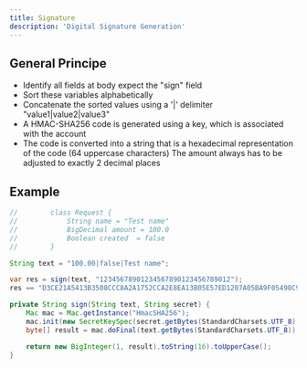 ```yaml
---
title: Signature
description: 'Digital Signature Generation'
---
```


## General Principe

- Identify all fields at body expect the "sign" field
- Sort these variables alphabetically
- Concatenate the sorted values using a '|' delimiter
<Info>"value1|value2|value3" </Info>
- A HMAC-SHA256 code is generated using a key, which is associated with the account
- The code is converted into a string that is a hexadecimal representation of the code (64 uppercase characters)
<Note>The amount always has to be adjusted to exactly 2 decimal places</Note>

## Example

```java java
//        class Request {
//            String name = "Test name"
//            BigDecimal amount = 100.0
//            Boolean created  = false
//        }

String text = "100.00|false|Test name";

var res = sign(text, "12345678901234567890123456789012");
res == "D3CE21A5413B3508CCC8A2A1752CCA2E8EA13B05E57ED1207A05BA9F05498C9B";

private String sign(String text, String secret) {
    Mac mac = Mac.getInstance("HmacSHA256");
    mac.init(new SecretKeySpec(secret.getBytes(StandardCharsets.UTF_8), mac.getAlgorithm()));
    byte[] result = mac.doFinal(text.getBytes(StandardCharsets.UTF_8));

    return new BigInteger(1, result).toString(16).toUpperCase();
}
```
